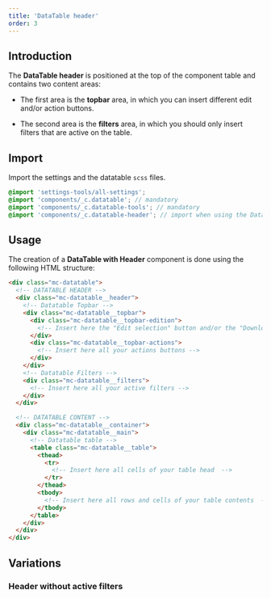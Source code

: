 ```yaml
---
title: 'DataTable header'
order: 3
---
```


## Introduction

The **DataTable header** is positioned at the top of the component table and contains two content areas:

- The first area is the **topbar** area, in which you can insert different edit and/or action buttons.

- The second area is the **filters** area, in which you should only insert filters that are active on the table.

## Import

Import the settings and the datatable `scss` files.

```scss
@import 'settings-tools/all-settings';
@import 'components/_c.datatable'; // mandatory
@import 'components/_c.datatable-tools'; // mandatory
@import 'components/_c.datatable-header'; // import when using the DataTable with a header
```

## Usage

The creation of a **DataTable with Header** component is done using the following HTML structure:

```html
<div class="mc-datatable">
  <!-- DATATABLE HEADER -->
  <div class="mc-datatable__header">
    <!-- Datatable Topbar -->
    <div class="mc-datatable__topbar">
      <div class="mc-datatable__topbar-edition">
        <!-- Insert here the "Edit selection" button and/or the "Download selection" button -->
      </div>
      <div class="mc-datatable__topbar-actions">
        <!-- Insert here all your actions buttons -->
      </div>
    </div>
    <!-- Datatable Filters -->
    <div class="mc-datatable__filters">
      <!-- Insert here all your active filters -->
    </div>
  </div>

  <!-- DATATABLE CONTENT -->
  <div class="mc-datatable__container">
    <div class="mc-datatable__main">
      <!-- Datatable table -->
      <table class="mc-datatable__table">
        <thead>
          <tr>
            <!-- Insert here all cells of your table head  -->
          </tr>
        </thead>
        <tbody>
          <!-- Insert here all rows and cells of your table contents  -->
        </tbody>
      </table>
    </div>
  </div>
</div>
```

<Preview path="header" nude />

## Variations

### Header without active filters

<Preview path="header-edition" nude />
